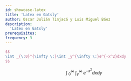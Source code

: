 ```yaml
---
id: showcase-latex
title: 'Latex en Gatsly'
author: Oscar Julián Tinjacá y Luis Miguel Báez
description:
  'Latex en Gatsly'
prerequisites:
frequency: 3
---
```


```latex
$$
\int _{\:0}^{\infty \:}\int _y^{\infty \:}e^{-x^2}dxdy
$$
```

$$
\int _{\:0}^{\infty \:}\int _y^{\infty \:}e^{-x^2}dxdy
$$